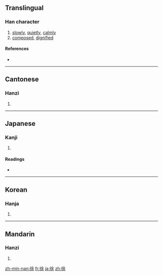 ==Translingual==

===Han character===
{{Han char|rn=60|rad=彳|as=07|sn=10|four=2829<sub>4</sub>|canj=竹人人一木 (HOOMD)}}

# [[slowly]], [[quietly]], [[calmly]]
# [[composed]], [[dignified]]

====References====
* {{Han ref|kx=0367.110|dkj=10110|dj=0690.100|hdz=20825.140|uh=5F90|ud=24464|bh=AE7D|bd=44669}}

----

==Cantonese==

===Hanzi===
{{yue-hanzi|jyut=|y=cheui4}}

# {{defn|Cantonese}}

----

==Japanese==

===Kanji===
{{ja-kanji|grade=c|rs=彳07}}

# {{defn|Japanese}}

====Readings====
* {{ja-readings|on=[[じょ]] (jo)|kun=[[おもむろ]] (omomuro)}}

----

==Korean==

===Hanja===
{{ko-hanja|hangeul=서|eumhun=천천히|rv=seo|mr=sŏ|y=se}}

# {{defn|Korean}}

----

==Mandarin==

===Hanzi===
{{cmn-hanzi|pin=[[xú]] ([[xu2]])|wg=hsü<sup>2</sup>}}

# {{defn|Mandarin}}

[[zh-min-nan:徐]]
[[fr:徐]]
[[ja:徐]]
[[zh:徐]]